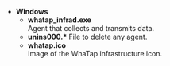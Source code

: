 -   **Windows**
    -   **whatap_infrad.exe**\
          Agent that collects and transmits data.
    -   **unins000.\***
          File to delete any agent. 
    -   **whatap.ico**\
          Image of the WhaTap infrastructure icon.  
